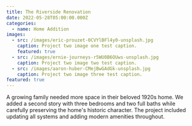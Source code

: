 ```yaml
---
title: The Riverside Renovation
date: 2022-05-28T05:00:00.000Z
categories:
  - name: Home Addition
images:
  - src: /images/eric-prouzet-0CVYlBFl4y0-unsplash.jpg
    caption: Project two image one test caption.
    featured: true
  - src: /images/ernie-journeys-r5WU0B6OUws-unsplash.jpg
    caption: Project two image two test caption.
  - src: /images/aaron-huber-CMejBwGAdGk-unsplash.jpg
    caption: Project two image three test caption.
featured: true
---
```


A growing family needed more space in their beloved 1920s home. We added a second story with three bedrooms and two full baths while carefully preserving the home's historic character. The project included updating all systems and adding modern amenities throughout.
